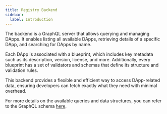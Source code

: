 ```yaml
---
title: Registry Backend
sidebar:
  label: Introduction
---
```


The backend is a GraphQL server that allows querying and managing DApps. It enables listing all available DApps, retrieving details of a specific DApp, and searching for DApps by name.

Each DApp is associated with a blueprint, which includes key metadata such as its description, version, license, and more. Additionally, every blueprint has a set of validators and schemas that define its structure and validation rules.

This backend provides a flexible and efficient way to access DApp-related data, ensuring developers can fetch exactly what they need with minimal overhead.

For more details on the available queries and data structures, you can refer to the GraphQL schema [here](/telchar/backend/schema).